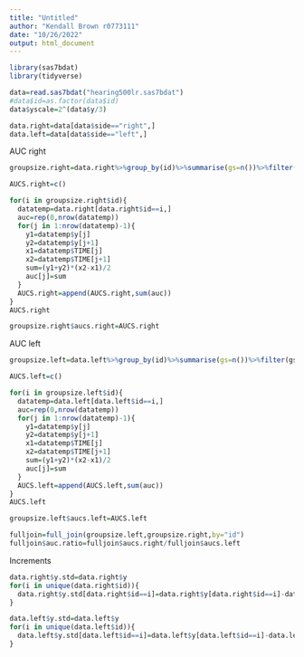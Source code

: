 ---
title: "Untitled"
author: "Kendall Brown r0773111"
date: "10/26/2022"
output: html_document
---


```{r}
library(sas7bdat)
library(tidyverse)
```

```{r}
data=read.sas7bdat("hearing500lr.sas7bdat")
#data$id=as.factor(data$id)
data$yscale=2^(data$y/3)
```

```{r}
data.right=data[data$side=="right",]
data.left=data[data$side=="left",]
```

AUC right
```{r}
groupsize.right=data.right%>%group_by(id)%>%summarise(gs=n())%>%filter(gs>1)

AUCS.right=c()

for(i in groupsize.right$id){
  datatemp=data.right[data.right$id==i,]
  auc=rep(0,nrow(datatemp))
  for(j in 1:nrow(datatemp)-1){
    y1=datatemp$y[j]
    y2=datatemp$y[j+1]
    x1=datatemp$TIME[j]
    x2=datatemp$TIME[j+1]
    sum=(y1+y2)*(x2-x1)/2
    auc[j]=sum
  }
  AUCS.right=append(AUCS.right,sum(auc))
}
AUCS.right

groupsize.right$aucs.right=AUCS.right
```

AUC left
```{r}
groupsize.left=data.left%>%group_by(id)%>%summarise(gs=n())%>%filter(gs>1)

AUCS.left=c()

for(i in groupsize.left$id){
  datatemp=data.left[data.left$id==i,]
  auc=rep(0,nrow(datatemp))
  for(j in 1:nrow(datatemp)-1){
    y1=datatemp$y[j]
    y2=datatemp$y[j+1]
    x1=datatemp$TIME[j]
    x2=datatemp$TIME[j+1]
    sum=(y1+y2)*(x2-x1)/2
    auc[j]=sum
  }
  AUCS.left=append(AUCS.left,sum(auc))
}
AUCS.left

groupsize.left$aucs.left=AUCS.left
```

```{r}
fulljoin=full_join(groupsize.left,groupsize.right,by="id")
fulljoin$auc.ratio=fulljoin$aucs.right/fulljoin$aucs.left
```

Increments
```{r}
data.right$y.std=data.right$y
for(i in unique(data.right$id)){
  data.right$y.std[data.right$id==i]=data.right$y[data.right$id==i]-data.right$y[data.right$id==i][1]
}
```

```{r}
data.left$y.std=data.left$y
for(i in unique(data.left$id)){
  data.left$y.std[data.left$id==i]=data.left$y[data.left$id==i]-data.left$y[data.left$id==i][1]
}
```